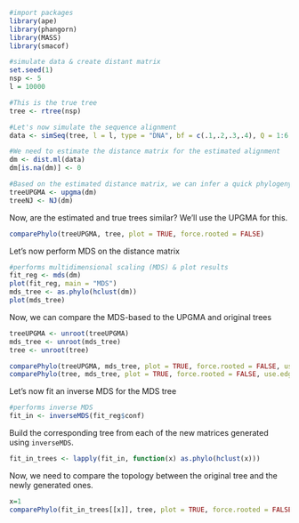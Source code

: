 ```r
#import packages
library(ape)
library(phangorn)
library(MASS)
library(smacof)
```

```r
#simulate data & create distant matrix
set.seed(1)
nsp <- 5
l = 10000

#This is the true tree
tree <- rtree(nsp)

#Let's now simulate the sequence alignment
data <- simSeq(tree, l = l, type = "DNA", bf = c(.1,.2,.3,.4), Q = 1:6, ancestral = FALSE)

#We need to estimate the distance matrix for the estimated alignment
dm <- dist.ml(data)
dm[is.na(dm)] <- 0

#Based on the estimated distance matrix, we can infer a quick phylogeny
treeUPGMA <- upgma(dm)
treeNJ <- NJ(dm)
```

Now, are the estimated and true trees similar? We'll use the UPGMA for this.

```r
comparePhylo(treeUPGMA, tree, plot = TRUE, force.rooted = FALSE)
```

Let's now perform MDS on the distance matrix

```r
#performs multidimensional scaling (MDS) & plot results 
fit_reg <- mds(dm)
plot(fit_reg, main = "MDS")
mds_tree <- as.phylo(hclust(dm))
plot(mds_tree)
```

Now, we can compare the MDS-based to the UPGMA and original trees

```r
treeUPGMA <- unroot(treeUPGMA)
mds_tree <- unroot(mds_tree)
tree <- unroot(tree)

comparePhylo(treeUPGMA, mds_tree, plot = TRUE, force.rooted = FALSE, use.edge.length = TRUE)
comparePhylo(tree, mds_tree, plot = TRUE, force.rooted = FALSE, use.edge.length = TRUE)
```

Let's now fit an inverse MDS for the MDS tree

```r
#performs inverse MDS
fit_in <- inverseMDS(fit_reg$conf)
```

Build the corresponding tree from each of the new matrices generated using `inverseMDS`.

```r
fit_in_trees <- lapply(fit_in, function(x) as.phylo(hclust(x)))
```

Now, we need to compare the topology between the original tree and the newly generated ones.

```r
x=1
comparePhylo(fit_in_trees[[x]], tree, plot = TRUE, force.rooted = FALSE, use.edge.length = TRUE)
```










